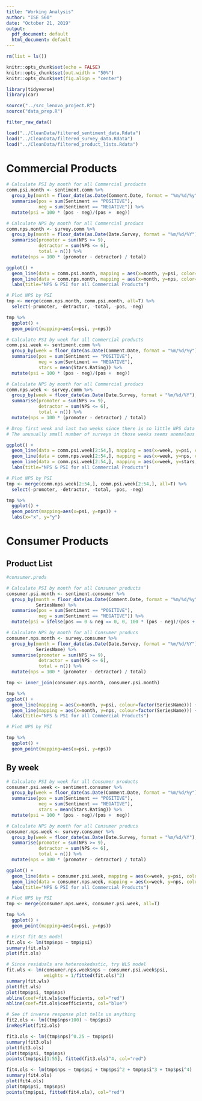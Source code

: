 ```yaml
---
title: "Working Analysis"
author: "ISE 560"
date: "October 21, 2019"
output:
  pdf_document: default
  html_document: default
---
```


```r
rm(list = ls())

knitr::opts_chunk$set(echo = FALSE)
knitr::opts_chunk$set(out.width = "50%")
knitr::opts_chunk$set(fig.align = "center")

library(tidyverse)
library(car)

source("../src_lenovo_project.R")
source("data_prep.R")
```


```r
filter_raw_data()

load("../CleanData/filtered_sentiment_data.Rdata")
load("../CleanData/filtered_survey_data.Rdata")
load("../CleanData/filtered_product_lists.Rdata")

```


# Commercial Products


```r

# Calculate PSI by month for all Commercial products
comm.psi.month <- sentiment.comm %>%
  group_by(month = floor_date(as.Date(Comment.Date, format = "%m/%d/%y"), unit = "month")) %>%
  summarise(pos = sum(Sentiment == "POSITIVE"),
            neg = sum(Sentiment == "NEGATIVE")) %>%
  mutate(psi = 100 * (pos - neg)/(pos +  neg))

# Calculate NPS by month for all Commercial producs
comm.nps.month <- survey.comm %>%
  group_by(month = floor_date(as.Date(Date.Survey, format = "%m/%d/%Y"), unit = "month")) %>%
  summarise(promoter = sum(NPS >= 9),
            detractor = sum(NPS <= 6),
            total = n()) %>%
  mutate(nps = 100 * (promoter - detractor) / total)

ggplot() +
  geom_line(data = comm.psi.month, mapping = aes(x=month, y=psi, color="PSI")) +
  geom_line(data = comm.nps.month, mapping = aes(x=month, y=nps, color="NPS")) +
  labs(title="NPS & PSI for all Commercial Products")
```

```r
# Plot NPS by PSI
tmp <- merge(comm.nps.month, comm.psi.month, all=T) %>%
  select(-promoter, -detractor, -total, -pos, -neg)  

tmp %>%
  ggplot() +
  geom_point(mapping=aes(x=psi, y=nps))

```

```r
# Calculate PSI by week for all Commercial products
comm.psi.week <- sentiment.comm %>%
  group_by(week = floor_date(as.Date(Comment.Date, format = "%m/%d/%y"), unit = "week")) %>%
  summarise(pos = sum(Sentiment == "POSITIVE"),
            neg = sum(Sentiment == "NEGATIVE"),
            stars = mean(Stars.Rating)) %>%
  mutate(psi = 100 * (pos - neg)/(pos +  neg))

# Calculate NPS by month for all Commercial producs
comm.nps.week <- survey.comm %>%
  group_by(week = floor_date(as.Date(Date.Survey, format = "%m/%d/%Y"), unit = "week")) %>%
  summarise(promoter = sum(NPS >= 9),
            detractor = sum(NPS <= 6),
            total = n()) %>%
  mutate(nps = 100 * (promoter - detractor) / total)

# Drop first week and last two weeks since there is so little NPS data in those weeks 
# The unusually small number of surveys in those weeks seems anomalous

ggplot() +
  geom_line(data = comm.psi.week[2:54,], mapping = aes(x=week, y=psi, color="PSI")) +
  geom_line(data = comm.nps.week[2:54,], mapping = aes(x=week, y=nps, color="NPS")) +
  geom_line(data = comm.psi.week[2:54,], mapping = aes(x=week, y=stars, color="stars"))
  labs(title="NPS & PSI for all Commercial Products")
```

```r
# Plot NPS by PSI
tmp <- merge(comm.nps.week[2:54,], comm.psi.week[2:54,], all=T) %>%
  select(-promoter, -detractor, -total, -pos, -neg)  

tmp %>%
  ggplot() +
  geom_point(mapping=aes(x=psi, y=nps)) +
  labs(x="x", y="y")

```


# Consumer Products

## Product List
```r
#consumer.prods
```

```r
# Calculate PSI by month for all Consumer products
consumer.psi.month <- sentiment.consumer %>%
  group_by(month = floor_date(as.Date(Comment.Date, format = "%m/%d/%y"), unit = "month"),
           SeriesName) %>%
  summarise(pos = sum(Sentiment == "POSITIVE"),
            neg = sum(Sentiment == "NEGATIVE")) %>%
  mutate(psi = ifelse(pos == 0 & neg == 0, 0, 100 * (pos - neg)/(pos +  neg)))

# Calculate NPS by month for all Consumer producs
consumer.nps.month <- survey.consumer %>%
  group_by(month = floor_date(as.Date(Date.Survey, format = "%m/%d/%Y"), unit = "month"), 
           SeriesName) %>%
  summarise(promoter = sum(NPS >= 9),
            detractor = sum(NPS <= 6),
            total = n()) %>%
  mutate(nps = 100 * (promoter - detractor) / total)

tmp <- inner_join(consumer.nps.month, consumer.psi.month)

tmp %>%
ggplot() +
  geom_line(mapping = aes(x=month, y=psi, colour=factor(SeriesName))) +
  geom_line(mapping = aes(x=month, y=nps, colour=factor(SeriesName))) +
  labs(title="NPS & PSI for all Commercial Products")
```

```r
# Plot NPS by PSI

tmp %>%
  ggplot() +
  geom_point(mapping=aes(x=psi, y=nps))

```

## By week

```r
# Calculate PSI by week for all Consumer products
consumer.psi.week <- sentiment.consumer %>%
  group_by(week = floor_date(as.Date(Comment.Date, format = "%m/%d/%y"), unit = "week")) %>%
  summarise(pos = sum(Sentiment == "POSITIVE"),
            neg = sum(Sentiment == "NEGATIVE"),
            stars = mean(Stars.Rating)) %>%
  mutate(psi = 100 * (pos - neg)/(pos +  neg))

# Calculate NPS by month for all Consumer producs
consumer.nps.week <- survey.consumer %>%
  group_by(week = floor_date(as.Date(Date.Survey, format = "%m/%d/%Y"), unit = "week")) %>%
  summarise(promoter = sum(NPS >= 9),
            detractor = sum(NPS <= 6),
            total = n()) %>%
  mutate(nps = 100 * (promoter - detractor) / total)

ggplot() +
  geom_line(data = consumer.psi.week, mapping = aes(x=week, y=psi, color="PSI")) +
  geom_line(data = consumer.nps.week, mapping = aes(x=week, y=nps, color="NPS")) +
  labs(title="NPS & PSI for all Commercial Products")
```

```r
# Plot NPS by PSI
tmp <- merge(consumer.nps.week, consumer.psi.week, all=T)   

tmp %>%
  ggplot() +
  geom_point(mapping=aes(x=psi, y=nps))

```

```r
# First fit OLS model
fit.ols <- lm(tmp$nps ~ tmp$psi)
summary(fit.ols)
plot(fit.ols)
```

```r
# Since residuals are heteroskedastic, try WLS model
fit.wls <- lm(consumer.nps.week$nps ~ consumer.psi.week$psi,
              weights = 1/fitted(fit.ols)^2)
summary(fit.wls)
plot(fit.wls)
plot(tmp$psi, tmp$nps)
abline(coef=fit.wls$coefficients, col="red")
abline(coef=fit.ols$coefficients, col="blue")
```
```r
# See if inverse response plot tells us anything
fit2.ols <- lm((tmp$nps+100) ~ tmp$psi)
invResPlot(fit2.ols)
```
```r
fit3.ols <- lm((tmp$nps)^0.25 ~ tmp$psi)
summary(fit3.ols)
plot(fit3.ols)
plot(tmp$psi, tmp$nps)
points(tmp$psi[1:55], fitted(fit3.ols)^4, col="red")
```

```r
fit4.ols <- lm(tmp$nps ~ tmp$psi + tmp$psi^2 + tmp$psi^3 + tmp$psi^4)
summary(fit4.ols)
plot(fit4.ols)
plot(tmp$psi, tmp$nps)
points(tmp$psi, fitted(fit4.ols), col="red")
```


